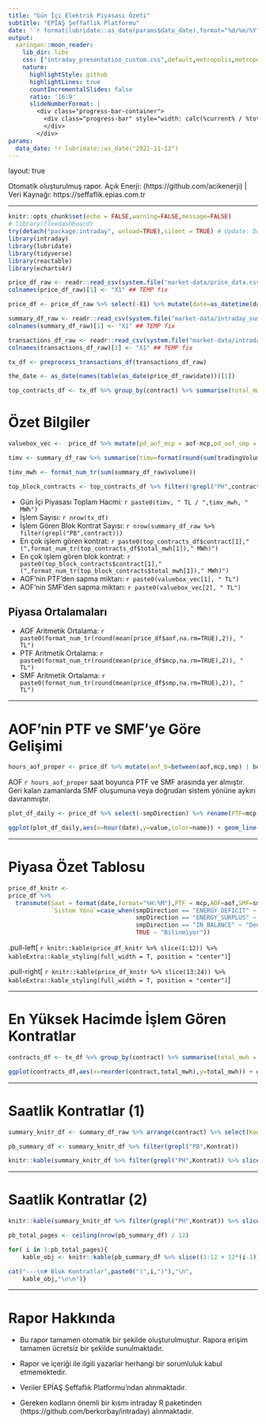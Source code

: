 ```yaml
---
title: "Gün İçi Elektrik Piyasası Özeti"
subtitle: "EPİAŞ Şeffaflık Platformu"
date: '`r format(lubridate::as_date(params$data_date),format="%d/%m/%Y")`'
output:
  xaringan::moon_reader:
    lib_dir: libs
    css: ["intraday_presentation_custom.css",default,metropolis,metropolis-fonts]  
    nature:
      highlightStyle: github
      highlightLines: true
      countIncrementalSlides: false
      ratio: '16:9'
      slideNumberFormat: |
        <div class="progress-bar-container">
          <div class="progress-bar" style="width: calc(%current% / %total% * 100%);">
          </div>
        </div>
params:
  data_date: !r lubridate::as_date("2021-11-12")
---
```


layout: true
  
<div class="my-footer"><span>Otomatik oluşturulmuş rapor. Açık Enerji: (https://github.com/acikenerji) | Veri Kaynağı: https://seffaflik.epias.com.tr</span></div> 

---

```r
knitr::opts_chunk$set(echo = FALSE,warning=FALSE,message=FALSE)
# library(flexdashboard)
try(detach("package:intraday", unload=TRUE),silent = TRUE) # Update: Does not return error message to prevent confusion
library(intraday)
library(lubridate)
library(tidyverse)
library(reactable)
library(echarts4r)
```

```r
price_df_raw <- readr::read_csv(system.file("market-data/price_data.csv",package="intraday"),locale=readr::locale(tz="Turkey"))
colnames(price_df_raw)[1] <- "X1" ## TEMP fix

price_df <- price_df_raw %>% select(-X1) %>% mutate(date=as_datetime(date,tz="Turkey")) %>% relocate(aof,.after=mcp)

summary_df_raw <- readr::read_csv(system.file("market-data/intraday_summary.csv",package="intraday"),locale=readr::locale(tz="Turkey"))
colnames(summary_df_raw)[1] <- "X1" ## TEMP fix

transactions_df_raw <- readr::read_csv(system.file("market-data/intraday_transactions.csv",package="intraday"),locale=readr::locale(tz="Turkey"))
colnames(transactions_df_raw)[1] <- "X1" ## TEMP fix

tx_df <- preprocess_transactions_df(transactions_df_raw)

the_date <- as_date(names(table(as_date(price_df_raw$date)))[1])

top_contracts_df <- tx_df %>% group_by(contract) %>% summarise(total_mwh = sum(quantity_in_mwh*pmax(1,block_hours))) %>% ungroup() %>% arrange(desc(total_mwh))
```


# Özet Bilgiler

```r

valuebox_vec <-  price_df %>% mutate(pd_aof_mcp = aof-mcp,pd_aof_smp = aof-smp) %>% summarise(md_mcp=round(mean(pd_aof_mcp,na.rm=TRUE),2),md_smp=round(mean(pd_aof_smp,na.rm=TRUE),2)) %>% unlist()

timv <- summary_df_raw %>% summarise(timv=format(round(sum(tradingVolume,na.rm=TRUE)),big.mark=",",small.mark="."))

timv_mwh <- format_num_tr(sum(summary_df_raw$volume))

top_block_contracts <- top_contracts_df %>% filter(!grepl("PH",contract)) %>% slice(1)
```


+ Gün İçi Piyasası Toplam Hacmi: `r paste0(timv, " TL / ",timv_mwh, " MWh")`
+ İşlem Sayısı: `r nrow(tx_df)`
+ İşlem Gören Blok Kontrat Sayısı: `r nrow(summary_df_raw %>% filter(grepl("PB",contract)))`
+ En çok işlem gören kontrat: `r paste0(top_contracts_df$contract[1]," (",format_num_tr(top_contracts_df$total_mwh[1])," MWh)")`
+ En çok işlem gören blok kontrat: `r paste0(top_block_contracts$contract[1]," (",format_num_tr(top_block_contracts$total_mwh[1])," MWh)")`
+ AOF'nin PTF'den sapma miktarı: `r paste0(valuebox_vec[1], " TL")`
+ AOF'nin SMF'den sapma miktarı: `r paste0(valuebox_vec[2], " TL")`

<h2> Piyasa Ortalamaları </h2>

+ AOF Aritmetik Ortalama: `r paste0(format_num_tr(round(mean(price_df$aof,na.rm=TRUE),2)), " TL")`
+ PTF Aritmetik Ortalama: `r paste0(format_num_tr(round(mean(price_df$mcp,na.rm=TRUE),2)), " TL")`
+ SMF Aritmetik Ortalama: `r paste0(format_num_tr(round(mean(price_df$smp,na.rm=TRUE),2)), " TL")`

---

# AOF'nin PTF ve SMF'ye Göre Gelişimi

```r
hours_aof_proper <- price_df %>% mutate(aof_b=between(aof,mcp,smp) | between(aof,smp,mcp)) %>% summarise(hours=sum(aof_b)) %>% unlist()
```

AOF `r hours_aof_proper` saat boyunca PTF ve SMF arasında yer almıştır. Geri kalan zamanlarda SMF oluşumuna veya doğrudan sistem yönüne aykırı davranmıştır.

```r
plot_df_daily <- price_df %>% select(-smpDirection) %>% rename(PTF=mcp,AOF=aof,SMF=smp) %>% tidyr::pivot_longer(-date)

ggplot(plot_df_daily,aes(x=hour(date),y=value,color=name)) + geom_line() + geom_point() + theme_minimal() + labs(x="Saat",y="Fiyat (TL)",color="Piyasa") + theme(legend.position = "top")
```

---

# Piyasa Özet Tablosu

```r
price_df_knitr <-
price_df %>% 
  transmute(Saat = format(date,format="%H:%M"),PTF = mcp,AOF=aof,SMF=smp,
            `Sistem Yönü`=case_when(smpDirection == "ENERGY_DEFICIT" ~ "Enerji Açığı",
                                    smpDirection == "ENERGY_SURPLUS" ~ "Enerji Fazlası",
                                    smpDirection == "IN_BALANCE" ~ "Denge",
                                    TRUE ~ "Bilinmiyor"))

```

.pull-left[
`r knitr::kable(price_df_knitr %>% slice(1:12)) %>% kableExtra::kable_styling(full_width = T, position = "center")`
]

.pull-right[
`r knitr::kable(price_df_knitr %>% slice(13:24)) %>% kableExtra::kable_styling(full_width = T, position = "center")`
]

---

# En Yüksek Hacimde İşlem Gören Kontratlar

```r
contracts_df <- tx_df %>% group_by(contract) %>% summarise(total_mwh = sum(quantity_in_mwh*pmax(1,block_hours))) %>% ungroup() %>% arrange(desc(total_mwh)) %>% slice(1:20) %>% arrange(total_mwh)

ggplot(contracts_df,aes(x=reorder(contract,total_mwh),y=total_mwh)) + geom_bar(stat="identity",width=0.8,fill="darkorange") + coord_flip() + theme_minimal() + labs(x=NULL,y="Kontrat Hacmi (MWh)")
```


---

# Saatlik Kontratlar (1)

```r
summary_knitr_df <- summary_df_raw %>% arrange(contract) %>% select(Kontrat=contract,MWh=volume,Hacim=tradingVolume,`Min Fiyat`=minMatchPrice,`Maks Fiyat`=maxMatchPrice,`Alış Teklif MWh`=quantityOfBid,`Satış Teklif MWh`=quantityOfAsk)

pb_summary_df <- summary_knitr_df %>% filter(grepl("PB",Kontrat))
```

```r
knitr::kable(summary_knitr_df %>% filter(grepl("PH",Kontrat)) %>% slice(1:12)) %>% kableExtra::kable_styling(full_width = T, position = "center")
```

---

# Saatlik Kontratlar (2)

```r
knitr::kable(summary_knitr_df %>% filter(grepl("PH",Kontrat)) %>% slice(13:24)) %>% kableExtra::kable_styling(full_width = T, position = "center")
```



```r

pb_total_pages <- ceiling(nrow(pb_summary_df) / 12)

for( i in 1:pb_total_pages){
    kable_obj <- knitr::kable(pb_summary_df %>% slice((1:12 + 12*(i-1)))) %>% kableExtra::kable_styling(full_width = T, position = "center")

cat("---\n# Blok Kontratlar",paste0("(",i,")"),"\n",
    kable_obj,"\n\n")}
```

---

# Rapor Hakkında

+ Bu rapor tamamen otomatik bir şekilde oluşturulmuştur. Rapora erişim tamamen ücretsiz bir şekilde sunulmaktadır.

+ Rapor ve içeriği ile ilgili yazarlar herhangi bir sorumluluk kabul etmemektedir.

+ Veriler EPİAŞ Şeffaflık Platformu'ndan alınmaktadır.

+ Gereken kodların önemli bir kısmı intraday R paketinden (https://github.com/berkorbay/intraday) alınmaktadır.


